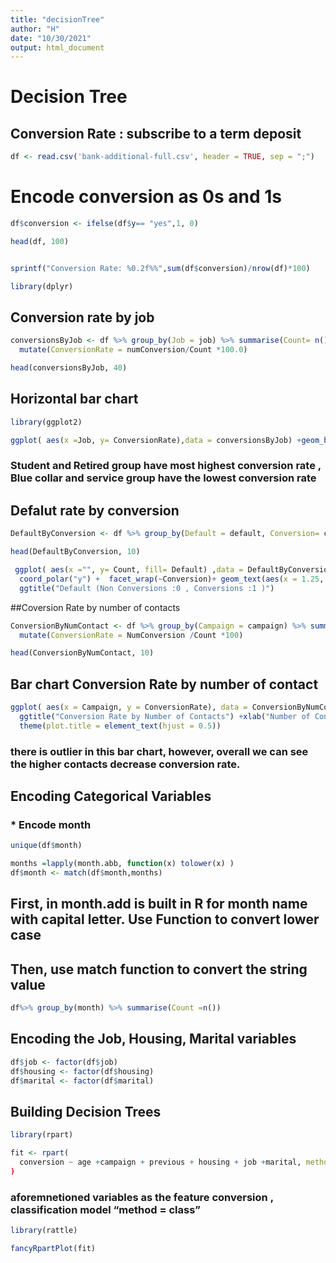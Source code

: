 ```yaml
---
title: "decisionTree"
author: "H"
date: "10/30/2021"
output: html_document
---
```



# Decision Tree 
## Conversion Rate : subscribe to a term deposit

```r
df <- read.csv('bank-additional-full.csv', header = TRUE, sep = ";")

```
# Encode conversion as 0s and 1s 
```r
df$conversion <- ifelse(df$y== "yes",1, 0)

```
```r
head(df, 100)
```
```r

```

```r
sprintf("Conversion Rate: %0.2f%%",sum(df$conversion)/nrow(df)*100)
```

```r
library(dplyr)
```
## Conversion rate by job
```r
conversionsByJob <- df %>% group_by(Job = job) %>% summarise(Count= n(), numConversion = sum(conversion)) %>% 
  mutate(ConversionRate = numConversion/Count *100.0)
```
```r
head(conversionsByJob, 40)
```

## Horizontal bar chart 
```r
library(ggplot2)
```
```r
ggplot( aes(x =Job, y= ConversionRate),data = conversionsByJob) +geom_bar(width = 0.5, stat = "identity") + coord_flip() + ggtitle("Conversiton Rate By Job") + xlab("Job")+ ylab("Conversion Rate (%)") +  theme(plot.title = element_text(hjust = 0.5))

```
### Student and Retired group have most highest conversion rate , Blue collar and service group have the lowest conversion rate 

## Defalut rate by conversion 
```r
DefaultByConversion <- df %>% group_by(Default = default, Conversion= conversion) %>% summarise(Count =n())
```
```r
head(DefaultByConversion, 10)
```
```r
 ggplot( aes(x ="", y= Count, fill= Default) ,data = DefaultByConversion) +geom_bar(width = 1 , stat = 'identity', position = position_fill())+
  coord_polar("y") +  facet_wrap(~Conversion)+ geom_text(aes(x = 1.25, label =Count), position = position_fill(vjust = 0.5)) +
  ggtitle("Default (Non Conversions :0 , Conversions :1 )")

```
##Coversion Rate by number of contacts

```r
ConversionByNumContact <- df %>% group_by(Campaign = campaign) %>% summarise(Count = n(), NumConversion = sum (conversion)) %>% 
  mutate(ConversionRate = NumConversion /Count *100)
```

```r
head(ConversionByNumContact, 10)
```
## Bar chart Conversion Rate by number of contact 
```r
ggplot( aes(x = Campaign, y = ConversionRate), data = ConversionByNumContact)+geom_bar(width = 0.5, stat = "identity") +
  ggtitle("Conversion Rate by Number of Contacts") +xlab("Number of Contacts") +ylab("Conversion Rate(%)") +
  theme(plot.title = element_text(hjust = 0.5))

```
### there is outlier in this bar chart, however, overall we can see the higher contacts decrease conversion rate.

## Encoding Categorical Variables
### * Encode month 
```r
unique(df$month)
```
```r
months =lapply(month.abb, function(x) tolower(x) )
df$month <- match(df$month,months)
```

## First, in month.add is built in R for month name with capital letter. Use Function to convert lower case 
## Then, use match function to convert the string value 

```r
df%>% group_by(month) %>% summarise(Count =n())
```
## Encoding the Job, Housing, Marital variables 
```r
df$job <- factor(df$job)
df$housing <- factor(df$housing)
df$marital <- factor(df$marital)
```

## Building Decision Trees 
```r
library(rpart)
```
```r
fit <- rpart(
  conversion ~ age +campaign + previous + housing + job +marital, method = "class", data =  df, control = rpart.control(maxdepth = 4, cp= 0.0001))
)
```
### aforemnetioned variables as the feature conversion , classification model "method = class "
```r
library(rattle)
```
```r
fancyRpartPlot(fit)
```

